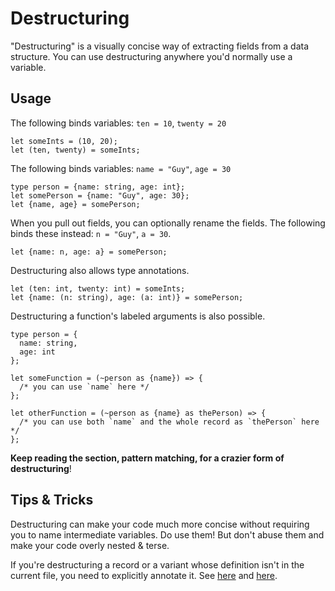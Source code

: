 
# Destructuring

"Destructuring" is a visually concise way of extracting fields from a data structure. You can use destructuring anywhere you'd normally use a variable.

## Usage

The following binds variables: `ten = 10`, `twenty = 20`

```reason
let someInts = (10, 20);
let (ten, twenty) = someInts;
```

The following binds variables: `name = "Guy"`, `age = 30`

```reason
type person = {name: string, age: int};
let somePerson = {name: "Guy", age: 30};
let {name, age} = somePerson;
```

When you pull out fields, you can optionally rename the fields. The following binds these instead: `n = "Guy"`, `a = 30`.

```reason
let {name: n, age: a} = somePerson;
```

Destructuring also allows type annotations.

```reason
let (ten: int, twenty: int) = someInts;
let {name: (n: string), age: (a: int)} = somePerson;
```

Destructuring a function's labeled arguments is also possible.

```reason
type person = {
  name: string,
  age: int
};

let someFunction = (~person as {name}) => {
  /* you can use `name` here */
};

let otherFunction = (~person as {name} as thePerson) => {
  /* you can use both `name` and the whole record as `thePerson` here */
};
```

**Keep reading the section, pattern matching, for a crazier form of destructuring**!

## Tips & Tricks

Destructuring can make your code much more concise without requiring you to name intermediate variables. Do use them! But don't abuse them and make your code overly nested & terse.

If you're destructuring a record or a variant whose definition isn't in the current file, you need to explicitly annotate it.
See [here](record#Record%20Needs%20an%20Explicit%20Definition) and [here](variant#Variant%20Needs%20an%20Explicit%20Definition).
